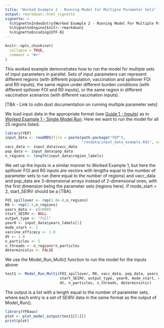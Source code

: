 ```yaml
---
title: "Worked Example 2 - Running Model For Multiple Parameter Sets"
output: rmarkdown::html_vignette
vignette: >
  %\VignetteIndexEntry{Worked Example 2 - Running Model For Multiple Parameter Sets}
  %\VignetteEngine{knitr::rmarkdown}
  %\VignetteEncoding{UTF-8}
---
```


```r
knitr::opts_chunk$set(
  collapse = TRUE,
  comment = "#>"
)
```

This worked example demonstrates how to run the model for multiple sets of input parameters in parallel. Sets of input parameters can represent different regions (with different population, vaccination and spillover FOI and R0 inputs), the same region under different burden conditions (with different spillover FOI and R0 inputs), or the same region in different vaccination scenarios (with different vaccination inputs).

[TBA - Link to odin.dust documentation on running multiple parameter sets]

We load input data in the appropriate format (see [Guide 1 - Inputs](https://mrc-ide.github.io/YEP/articles/CGuideAInputs.html)) as in [Worked Example 1 - Single Model Run](https://mrc-ide.github.io/YEP/articles/BWorkedExampleAModelRun.html). Here we want to run the model for all 25 regions listed.

```r
library(YEP)
input_data <- readRDS(file = paste(path.package("YEP"), 
                                   "/exdata/input_data_example.Rds", sep = ""))
vacc_data <- input_data$vacc_data
pop_data <- input_data$pop_data 
n_regions <- length(input_data$region_labels)
```

We set up the inputs in a similar manner to Worked Example 1, but here the spillover FOI and R0 inputs are vectors with lengths equal to the number of parameter sets to run (here equal to the number of regions) and vacc_data and pop_data are 3-dimensional arrays instead of 2-dimensional ones, with the first dimension being the parameter sets (regions here). If mode_start = 2, start_SEIRV should be a [TBA].

```r
FOI_spillover <- rep(1.0e-8,n_regions)
R0 <- rep(1.5,n_regions)
years_data <- c(2000)
start_SEIRV <- NULL   
output_type <- "full"      
year0 <- input_data$years_labels[1]
mode_start <- 1  
vaccine_efficacy <- 1.0    
dt <- 1.0            
n_particles <- 5    
n_threads <- n_regions*n_particles 
deterministic <- FALSE
```

We use the Model_Run_Multi() function to run the model for the inputs above:

```r
test1 <- Model_Run_Multi(FOI_spillover, R0, vacc_data, pop_data, years_data,
                         start_SEIRV, output_type, year0, mode_start, vaccine_efficacy, 
                         dt, n_particles, n_threads, deterministic)
```

The output is a list with a length equal to the number of parameter sets, where each entry is a set of SEIRV data in the same format as the output of Model_Run().

```r
library(YFDaux)
plot <- plot_model_output(test1[[1]])
print(plot)
```
